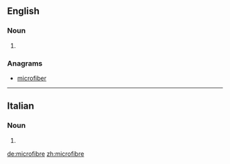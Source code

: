 ==English==

===Noun===
{{en-noun}}

# {{alternative spelling of|microfiber}}

===Anagrams===
* [[microfiber#English|microfiber]]

----

==Italian==

===Noun===
{{head|it|plural}} {{g|f}}

# {{plural of|microfibra|lang=it}}

[[de:microfibre]]
[[zh:microfibre]]